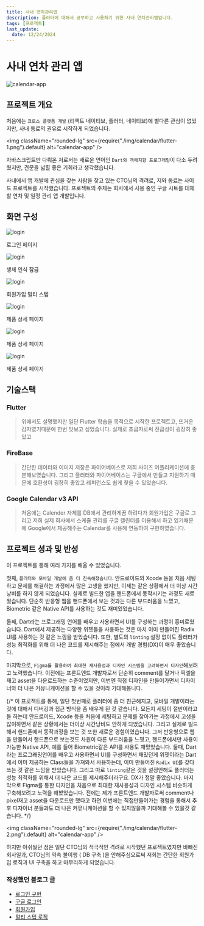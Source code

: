 ```yaml
---
title: 사내 연차관리앱
description: 플러터에 대해서 공부하고 사용하기 위한 사내 연차관리앱입니다.
tags: [프로젝트]
last_update:
  date: 12/24/2024
---
```


# 사내 연차 관리 앱

<div className="w-full rounded-lg">
  <img
    className="rounded-lg"
    src={require("/img/calendar_thumnail.png").default}
    alt="calendar-app"
  />
</div>


<div className="w-full flex justify-end items-end">
  <GithubButton src="https://github.com/Rookeys/Calendar-App" />
</div>

## 프로젝트 개요

처음에는 `크로스 플랫폼 개발` (리액트 네이티브, 플러터, 네이티브)에 별다른 관심이 없었지만, 사내 동료의 권유로 시작하게 되었습니다.

<img
  className="rounded-lg"
  src={require("./img/calendar/flutter-1.png").default}
  alt="calendar-app"
/>

자바스크립트만 다뤄온 저로서는 새로운 언어인 `Dart와 객체지향 프로그래밍`이 다소 두려웠지만, 견문을 넓힐 좋은 기회라고 생각했습니다.

사내에서 앱 개발에 관심을 갖는 사람을 찾고 있는 CTO님의 격려로, 저와 동료는 사이드 프로젝트를 시작했습니다.
프로젝트의 주제는 회사에서 사용 중인 구글 시트를 대체할 연차 및 일정 관리 앱 개발입니다.

## 화면 구성

<div className="w-full flex gap-4 flex-wrap">
  <div className="flex flex-col items-center border-[1px] border-gray-400">
    <img
      src={require("./img/calendar/login.png").default}
      alt="login"
      width={300}
      height={400}
    />
    <p>로그인 페이지</p>
  </div>
  <div className="flex flex-col items-center border-[1px] border-gray-400">
    <img
      src={require("./img/calendar/biometric.png").default}
      alt="login"
      width={300}
      height={400}
    />
    <p>생체 인식 잠금</p>
  </div>
  <div className="flex flex-col items-center border-[1px] border-gray-400">
    <img
      src={require("./img/calendar/stepper.png").default}
      alt="login"
      width={300}
      height={400}
    />
    <p>회원가입 멀티 스텝</p>
  </div>
</div>
<div className="w-full flex gap-4 flex-wrap">
  <div className="flex flex-col items-center border-[1px] border-gray-400">
    <img
      src={require("./img/calendar/calendar.png").default}
      alt="login"
      width={300}
      height={400}
    />
    <p>제품 상세 페이지</p>
  </div>
  <div className="flex flex-col items-center border-[1px] border-gray-400">
    <img
      src={require("./img/calendar/accouncement.png").default}
      alt="login"
      width={300}
      height={400}
    />
    <p>제품 상세 페이지</p>
  </div>
  <div className="flex flex-col items-center border-[1px] border-gray-400">
    <img
      src={require("./img/calendar/mypage.png").default}
      alt="login"
      width={300}
      height={400}
    />
    <p>제품 상세 페이지</p>
  </div>

</div>

## 기술스택

### Flutter

> 위에서도 설명했지만 일단 Flutter 학습을 목적으로 시작한 프로젝트고, 뜨거운 감자였기때문에 한번 맛보고 싶었습니다. 실제로 초급자로써 전급성이 굉장히 좋았고

### FireBase

> 간단한 데이터와 이미지 저장은 파이어베이스로 저희 사이즈 어플리케이션에 충분해보였습니다. 그리고 플러터와 파이어베이스는 구글에서 만들고 지원하기 때문에 호환성이 굉장히 좋았고 레퍼런스도 쉽게 찾을 수 있었습니다.

### Google Calendar v3 API

> 처음에는 Calender 자체를 DB에서 관리하게끔 하려다가 회원가입은 구글로 그리고 저희 실제 회사에서 스케쥴 관리를 구글 캘린더를 이용해서 하고 있기때문에 Google에서 제공해주는 Calendar를 사용해 연동하여 구현하였습니다.

## 프로젝트 성과 및 반성

이 프로젝트를 통해 여러 가지를 배울 수 있었습니다.

첫째, `플러터와 모바일 개발에 좀 더 친숙해졌습니다`. 안드로이드와 Xcode 등을 처음 세팅하고 문제를 해결하는 과정에서 많은 고생을 했지만, 이제는 같은 상황에서 더 이상 시간 낭비를 하지 않게 되었습니다. 실제로 빌드한 앱을 핸드폰에서 동작시키는 과정도 새로웠습니다. 단순히 반응형 웹을 핸드폰에서 보는 것과는 다른 부드러움을 느꼈고, Biometric 같은 Native API를 사용하는 것도 재미있었습니다.

둘째, Dart라는 프로그래밍 언어를 배우고 사용하면서 UI를 구성하는 과정이 흥미로웠습니다. Dart에서 제공하는 다양한 위젯들을 사용하는 것은 마치 이미 만들어진 Radix UI를 사용하는 것 같은 느낌을 받았습니다. 또한, 별도의 `linting` 설정 없이도 플러터가 성능 최적화를 위해 더 나은 코드를 제시해주는 점에서 개발 경험(DX)이 매우 좋았습니다.

마지막으로, `Figma를 활용하여 최대한 재사용성과 디자인 시스템을 고려하면서 디자인`해보려고 노력했습니다. 이전에는 프론트엔드 개발자로서 단순히 comment를 달거나 픽셀을 재고 asset을 다운로드하는 수준이었지만, 이번엔 직접 디자인을 만들어가면서 디자이너와 더 나은 커뮤니케이션을 할 수 있을 것이라 기대해봅니다.

{/* 이 프로젝트를 통해, 일단 첫번째로 플러터에 좀 더 친근해지고, 모바일 개발이라는 것에 대해서 디버깅과 접근 방식을 좀 배우게 된 것 같습니다. 모든지 세팅이 절반이라고들 하는데 안드로이드, Xcode 등을 처음에 세팅하고 문제를 찾아가는 과정에서 고생을 많이하면서 같은 상황에서는 더이상 시간낭비도 안하게 되었습니다. 그리고 실제로 빌드해서 핸드폰에서 동작과정을 보는 것 또한 새로운 경험이였습니다. 그저 반응형으로 웹을 만들어서 핸드폰으로 보는것도 차원이 다른 부드러움을 느꼇고, 핸드폰에서만 사용이 가능한 Native API, 예를 들어 Biometric같은 API를 사용도 재밌었습니다. 둘때, Dart라는 프로그래밍언어를 배우고 사용하면서 UI를 구성하면서 재밌던게 위젯이라는 Dart에서 이미 제공하는 Class들을 가져와서 사용하는데, 이미 만들어진 `Radix UI`를 갖다쓰는 것 같은 느낌을 받았습니다. 그리고 따로 `linting`같은 것을 설정안해도 플러터는 성능 최적화를 위해서 더 나은 코드를 제시해주더라구요. DX가 정말 좋았습니다. 마지막으로 Figma를 통한 디자인을 처음으로 최대한 재사용성과 디자인 시스템 비슷하게 구축해보려고 노력을 해봤었습니다. 전에는 제가 프론트엔드 개발자로써 comment나 pixel재고 asset을 다운로드만 했다고 하면 이번에는 직접만들어가는 경험을 통해서 추후 디자이너 분들과도 더 나은 커뮤니케이션을 할 수 있지않을까 기대해볼 수 있을것 같습니다. */}

<img
  className="rounded-lg"
  src={require("./img/calendar/flutter-2.png").default}
  alt="calendar-app"
/>

하지만 아쉬웠던 점은 일단 CTO님의 적극적인 격려로 시작했던 프로젝트였지만 바빠진 회사일과, CTO님의 약속 불이행 ( DB 구축 )을 안해주심으로써 저희는 간단한 회원가입 로직과 UI 구축을 하고 마무리하게 되었습니다.

### 작성했던 블로그 글

- [로그인 구현](https://evan6-6.tistory.com/146)
- [구글 로그인](https://evan6-6.tistory.com/147)
- [회원가입](https://evan6-6.tistory.com/148)
- [멀티 스텝 로직](https://evan6-6.tistory.com/150)
